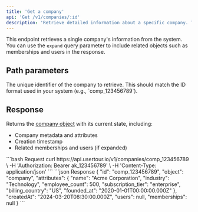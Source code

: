 ```yaml
---
title: 'Get a company'
api: 'Get /v1/companies/:id'
description: 'Retrieve detailed information about a specific company. The endpoint returns a 404 Not Found response if the company does not exist.'
---
```


This endpoint retrieves a single company's information from the system. You can use the `expand` query parameter to include related objects such as memberships and users in the response.

## Path parameters

<ParamField path="id" type="string">
  The unique identifier of the company to retrieve. This should match the ID format used in your system (e.g., `comp_123456789`).
</ParamField>

## Response

Returns the [company object](/api-reference/companies/model) with its current state, including:
- Company metadata and attributes
- Creation timestamp
- Related memberships and users (if expanded)

<RequestExample>
  ```bash Request
  curl https://api.usertour.io/v1/companies/comp_123456789 \
  -H 'Authorization: Bearer ak_123456789' \
  -H 'Content-Type: application/json'
  ```
</RequestExample>

<ResponseExample>
  ```json Response
  {
    "id": "comp_123456789",
    "object": "company",
    "attributes": {
      "name": "Acme Corporation",
      "industry": "Technology",
      "employee_count": 500,
      "subscription_tier": "enterprise",
      "billing_country": "US",
      "founded_at": "2020-01-01T00:00:00.000Z"
    },
    "createdAt": "2024-03-20T08:30:00.000Z",
    "users": null,
    "memberships": null
  }
  ```
</ResponseExample>